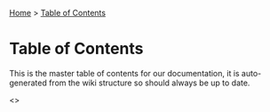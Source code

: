 [[Home]] > [[TOC|Table of Contents]]

= Table of Contents =

This is the master table of contents for our documentation, it is auto-generated from the wiki structure so should always be up to date.

<<toc />>
